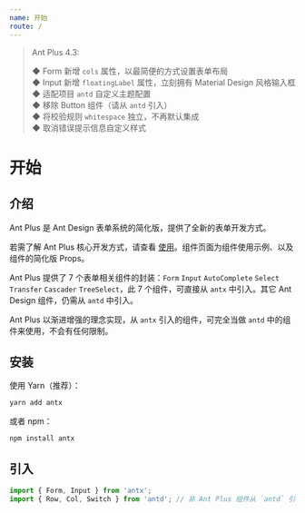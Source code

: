 ```yaml
---
name: 开始
route: /
---
```


> Ant Plus 4.3:
>
> ◆ Form 新增 `cols` 属性，以最简便的方式设置表单布局  
> ◆ Input 新增 `floatingLabel` 属性，立刻拥有 Material Design 风格输入框  
> ◆ 适配项目 `antd` 自定义主题配置  
> ◆ 移除 Button 组件（请从 `antd` 引入）  
> ◆ 将校验规则 `whitespace` 独立，不再默认集成  
> ◆ 取消错误提示信息自定义样式

# 开始

## 介绍

Ant Plus 是 Ant Design 表单系统的简化版，提供了全新的表单开发方式。

若需了解 Ant Plus 核心开发方式，请查看 [使用](https://nanxiaobei.github.io/ant-plus/usage)。组件页面为组件使用示例、以及组件的简化版 Props。

Ant Plus 提供了 7 个表单相关组件的封装：`Form` `Input` `AutoComplete` `Select` `Transfer` `Cascader` `TreeSelect`，此 7 个组件，可直接从 `antx` 中引入。其它 Ant Design 组件，仍需从 `antd` 中引入。

Ant Plus 以渐进增强的理念实现，从 `antx` 引入的组件，可完全当做 `antd` 中的组件来使用，不会有任何限制。

## 安装

使用 Yarn（推荐）：

```sh
yarn add antx
```

或者 npm：

```sh
npm install antx
```

## 引入

```js
import { Form, Input } from 'antx';
import { Row, Col, Switch } from 'antd'; // 非 Ant Plus 组件从 `antd` 引入
```
